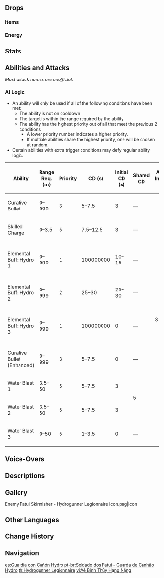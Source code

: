 {{Enemy Infobox
|image    = Enemy Fatui Hydrogunner Legionnaire.png
|dmgtype  = Physical
|dmgtype2 = Hydro
|weakpoint = yes
|type     = Common Enemies
|family   = Fatui
|group    = Fatui Skirmishers
|faction  = Fatui
|ability1 = Healing
|ability2 = Shield
}}
{{Enemy Intro}}

==Drops==
===Items===
{{Drops Table|type=Fatui Skirmishers}}

===Energy===
{{Energy Drops
|type  = Hydro
|hp1   = 66
|p1    = 2
|hp2   = 33
|p2    = 2
|hp3   = 0
|p3    = 2
}}

==Stats==
{{Enemy Stats
|res1     = Unshielded
|phys_res = -20%

|res2         = Shielded
|resglobal2   = 110%
|phys_res2    = 80%

|res_title = State
|hp_ratio  = 3
|hp_type   = 1
|atk_ratio = 2
}}

==Abilities and Attacks==
''Most attack names are unofficial.''
{{Enemy Attacks
|enemy = Hydrogunner Legionnaire

|name_1 = Water Blast
|desc_1 = Shoots a fast projectile from their cannon, dealing '''100% ATK''' as {{Color|Hydro DMG}} on hit.

|name_2 = Curative Bullet
|file_2 = Hydrogunner Legionnaire Healing Bubble
|desc_2 = Shoots a healing bubble at an ally which will heal them over a period of time.
* '''Enhanced:''' While their '''Elemental Buff''' is active, the Hydrogunner Legionnaire can heal multiple allies at once.

|name_3 = Skilled Charge
|file_3 = Hydrogunner Legionnaire Ram
|desc_3 = If the player strays too near, rams the player with their belly, dealing '''100% ATK''' as {{Color|Physical DMG}}. This attack is only used when their '''Elemental Buff''' is inactive.

|name_4 = Elemental Buff: Hydro
|file_4 = Hydrogunner Legionnaire Hydro Armor
|desc_4 = Upon reaching '''50%''' HP or after some time has passed, generates a {{Hydro}} [[Shields|shield]], granting them a massive increase in [[Resistance]]s and enhancing their '''Curative Bullet''' ability. The shield is weakest to {{Color|Electro}}. Breaking the shield will leave them stunned and vulnerable to attack.
{{Elemental Shield Data|Hydro|4|skirmisher=1}}
|file_4_2 = Hydrogunner Legionnaire Stunned
|caption_4_2 = Stunned
}}

===AI Logic===
{{See also|Cooldown#Enemy Cooldowns}}
* An ability will only be used if all of the following conditions have been met:
** The ability is not on cooldown
** The target is within the range required by the ability
** The ability has the highest priority out of all that meet the previous 2 conditions
*** A lower priority number indicates a higher priority.
*** If multiple abilities share the highest priority, one will be chosen at random.
* Certain abilities with extra trigger conditions may defy regular ability logic.

{| class="wikitable"
! Ability !! Range Req. (m) !! Priority !! style="width:80px" | CD (s) !! Initial CD (s) !! Shared CD !! Action Interval (s) !! Triggers Act. Int. !! Ignores Act. Int. !! State Req.
|-
| Curative Bullet || 0–999 || 3 || 5–7.5 || 3 || — || rowspan="9" | 3 || {{check|yes}} || {{check|no}} || Not Armored
|-
| Skilled Charge || 0–3.5 || 5 || 7.5–12.5 || 3 || — || {{check|yes}} || {{check|yes}} || Not Armored
|-
| Elemental Buff: Hydro 1 || 0–999 || 1 || 100000000 || 10–15 || — || {{check|no}} || {{check|yes}} || Not Armored, Above 50% HP
|-
| Elemental Buff: Hydro 2 || 0–999 || 2 || 25–30 || 25–30 || — || {{check|no}} || {{check|yes}} || Not Armored
|-
| Elemental Buff: Hydro 3 || 0–999 || 1 || 100000000 || 0 || — || {{check|no}} || {{check|yes}} || Not Armored, Below 50% HP
|-
| Curative Bullet (Enhanced) || 0–999 || 3 || 5–7.5 || 0 || — || {{check|no}} || {{check|yes}} || Armored
|-
| Water Blast 1 || 3.5–50 || 5 || 5–7.5 || 3 || rowspan="2" | 5 || {{check|yes}} || {{check|no}} || Any
|-
| Water Blast 2 || 3.5–50 || 5 || 5–7.5 || 3 || {{check|yes}} || {{check|yes}} || Any
|-
| Water Blast 3 || 0–50 || 5 || 1–3.5 || 0 || — || {{check|yes}} || {{check|no}} || Any
|}

==Voice-Overs==
{{VO/Enemy
|enemy                   = Hydrogunner Legionnaire
|vo_01_00_title          = Spotting the Traveler
|vo_01_01_file           = VO {lang}{name} - Hahahahaha Work Time.ogg
|vo_01_01_tx_en          = Hahahahaha! Work time!
|vo_01_01_tx_zh          = 活儿来了！
|vo_01_01_tx_ja          = 仕事だ！
|vo_01_01_tx_ko          = 
|vo_01_02_file           = VO {lang}{name} - Time To Work.ogg
|vo_01_02_tx_en          = Time to work.
|vo_01_02_tx_zh          = 开工了！
|vo_01_02_tx_ja          = やるか？
|vo_01_02_rm_ja          = Yaru ka?
|vo_01_02_tx_ko          = 

|vo_02_00_title          = Activating Buff
|vo_02_01_file           = VO {lang}{name} - Time To Fulfill My Duty.ogg
|vo_02_01_tx_en          = Time to fulfill my duty!
|vo_02_01_tx_zh          = 履行使命的时刻到了！
|vo_02_01_tx_ja          = 使命を果たす時が来た！
|vo_02_01_tx_ko          = 
|vo_02_02_file           = VO {lang}{name} - Hahahahahahaha.ogg
|vo_02_02_tx_en          = Hahahahahahaha!
|vo_02_02_tx_zh          = 唔哈哈哈哈哈哈！
|vo_02_02_tx_ja          = えへへ！
|vo_02_02_rm_ja          = Ehehe!
|vo_02_02_tx_ko          = 

|vo_03_00_title          = Attacking
|vo_03_01_file           = VO {lang}{name} - Not Breaking A Sweat.ogg
|vo_03_01_tx_en          = Not breaking a sweat!
|vo_03_01_tx_zh          = 不错的休闲！
|vo_03_01_tx_ja          = いい娯楽だ！
|vo_03_01_tx_ko          = 
|vo_03_02_file           = VO {lang}{name} - This Should Be Fun.ogg
|vo_03_02_tx_en          = This should be fun!
|vo_03_02_tx_zh          = 有点儿乐子！
|vo_03_02_tx_ja          = 面白い。
|vo_03_02_tx_ko          = 
|vo_03_03_file           = VO {lang}{name} - Get Out Of My Way.ogg
|vo_03_03_tx_en          = Get out of my way!
|vo_03_03_tx_zh          = 别挡道！
|vo_03_03_tx_ja          = 邪魔するな！
|vo_03_03_tx_ko          = 
|vo_03_04_file           = VO {lang}{name} - Hehe Go On Give Me A Go.ogg
|vo_03_04_tx_en          = Hehe, go on! Give me a go!
|vo_03_04_tx_zh          = 你想试试？
|vo_03_04_tx_ja          = お前も試したいのか？
|vo_03_04_tx_ko          = 

|vo_04_00_title          = Healing Comrades
|vo_04_01_file           = VO {lang}{name} - No Slacking Off.ogg
|vo_04_01_tx_en          = No slacking off!
|vo_04_01_tx_zh          = 别想偷懒！
|vo_04_01_tx_ja          = サボるな！
|vo_04_01_tx_ko          = 
|vo_04_02_file           = VO {lang}{name} - No Excuse For Slacking.ogg
|vo_04_02_tx_en          = No excuse for slacking!
|vo_04_02_tx_zh          = 这不是偷懒的借口！
|vo_04_02_tx_ja          = サボるんじゃない！
|vo_04_02_tx_ko          = 
|vo_04_03_file           = VO {lang}{name} - It Isnt Time For A Break Yet.ogg
|vo_04_03_tx_en          = It isn't time for a break yet!
|vo_04_03_tx_zh          = 还没到歇息的时候！
|vo_04_03_tx_ja          = まだ休憩時間じゃない！
|vo_04_03_tx_ko          = 
|vo_04_04_file           = VO {lang}{name} - Put Your Back Into It.ogg
|vo_04_04_tx_en          = Put your back into it!
|vo_04_04_tx_zh          = 给我加把劲儿！
|vo_04_04_tx_ja          = 働け！
|vo_04_04_tx_ko          = 

|vo_05_00_title          = Shield Broken
|vo_05_01_file           = VO {lang}{name} - How Can This Be.ogg
|vo_05_01_tx_en          = How can this be?!
|vo_05_01_tx_zh          = 呃？怎么会？
|vo_05_01_tx_ja          = 効率が悪い。
|vo_05_01_tx_ko          = 
|vo_05_02_file           = VO {lang}{name} - This Is Bad.ogg
|vo_05_02_tx_en          = This is bad!
|vo_05_02_tx_zh          = 呃…麻烦了…
|vo_05_02_tx_ja          = 時間の無駄だ！
|vo_05_02_tx_ko          = 

|vo_06_00_title          = Damaged
|vo_06_01_tx_en          = (Grunt)
|vo_06_01_file           = Vo gcg monster skirmisher spraygun water 01 hitheavy 01.ogg
|vo_06_02_tx_en          = (Grunt)
|vo_06_02_file           = Vo gcg monster skirmisher spraygun water 01 hitheavy 02.ogg
|vo_06_03_tx_en          = (Grunt)
|vo_06_03_file           = Vo gcg monster skirmisher spraygun water 01 hitheavy 03.ogg

|vo_07_00_title          = Defeated
|vo_07_01_file           = VO {lang}{name} - My Work Ugh Finished.ogg
|vo_07_01_tx_en          = My work... ugh... finished...
|vo_07_01_tx_zh          = 工作…结束…
|vo_07_01_tx_ja          = 仕事が終わった。
|vo_07_01_tx_ko          = 
|vo_07_02_file           = VO {lang}{name} - My Duty At An End.ogg
|vo_07_02_tx_en          = My duty... at an end...
|vo_07_02_tx_zh          = 职责到了尽头…
|vo_07_02_tx_ja          = 責任は終わり。
|vo_07_02_tx_ko          = 
}}

==Descriptions==
{{Description|A soldier encased within a Fatui war machine.<br />Armed with equipment that can control the elements to a certain extent, their guns are capable of firing jets of water.<br />These skirmishers do not question if they shall live or die as they advance into nations far from home to complete {{Sic|reconaissance}} missions and lay the groundwork for operations to come.|[[Archive]]}}

==Gallery==
<gallery>
Enemy Fatui Skirmisher - Hydrogunner Legionnaire Icon.png|Icon
</gallery>

==Other Languages==
{{Other Languages
|en      = Fatui Skirmisher - Hydrogunner Legionnaire
|zhs     = 愚人众先遣队・水铳重卫士
|zhs_rm  = Yúrénzhòng Xiānqiǎnduì - Shuǐ Chòng Zhòng Wèishì
|zht     = 愚人眾先遣隊・水銃重衛士
|zht_rm  = Yúrénzhòng Xiānqiǎnduì - Shuǐ Chòng Zhòng Wèishì
|zh_tl   = Fatui Skirmisher - Hydro Gun Heavy Guard
|ja      = ファデュイ{{Rubi|先|せん|遣|けん|隊|たい|・|&nbsp;|重|じゅう|衛|え|士|じ|・|&nbsp;|水|すい|銃|じゅう}}
|ja_rm   = Fadyui Senkentai - Juu Eji - Suijuu
|ja_tl   = Fatui Skirmisher - Heavy Guard - Hydro Gun
|ko      = 우인단 선발대・물총 중보병
|ko_rm   = U'in-dan Seonbaldae - Mulchong Jungbobyeong
|ko_tl   = Fatui Advance Party - Watergun Heavy Infantry
|es      = Soldado Fatui - Guardia con Cañón Hydro
|es_tl   = Fatui Soldier - Guard with Hydro Cannon
|fr      = Tirailleur Fatui - Mitrailleur Hydro
|fr_tl   = Fatui Skirmisher - Hydro Machine-Gunner
|ru      = Застрельщик Фатуи: Гидро бомбардир
|ru_tl   = Fatui Skirmisher: Hydro Bombardier
|th      = Fatui Skirmisher - Hydrogunner Legionnaire
|vi      = Đội tiên phong Fatui - Vệ Binh Thủy Hạng Nặng
|vi_tl   = Fatui Vanguard - Heavy Hydro Guard
|de      = Fatui-Plänkler – Hydro-Kanonen-Gardist
|de_tl   = Fatui Skirmisher - Hydro Cannon Guardsman
|id      = Fatui Skirmisher - Hydrogunner Legionnaire
|pt      = Soldado dos Fatui - Guarda de Canhão Hydro
|pt_tl   = 
|tr      = Fatui Avcı Eri - Lejyoner Su Topçusu
|tr_tl   = 
|it      = Schermagliatore dei Fatui Hydroartigliere corazzato
|it_tl   = 
}}

==Change History==
{{Change History|1.0}}

==Navigation==
{{Enemy Navbox|type=Common}}

[[es:Guardia con Cañón Hydro]]
[[pt-br:Soldado dos Fatui - Guarda de Canhão Hydro]]
[[th:Hydrogunner Legionnaire]]
[[vi:Vệ Binh Thủy Hạng Nặng]]
